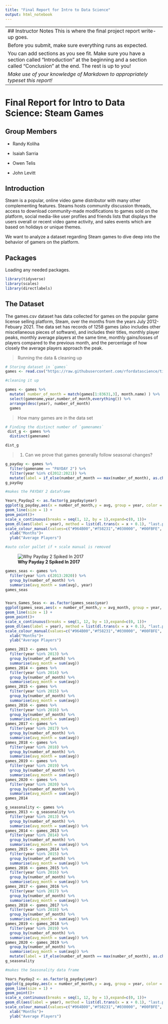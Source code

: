 ```yaml
---
title: "Final Report for Intro to Data Science"
output: html_notebook
---
```


-----------------------------------------------------------------------------------------------------------------------
## Instructor Notes
This is where the final project report write-up goes. 


Before you submit, make sure everything runs as expected.

You can add sections as you see fit. Make sure you have a section called "Introduction" at the beginning and a section called "Conclusion" at the end. The rest is up to you!

_Make use of your knowledge of Markdown to appropriately typeset this report!_
------------------------------------------------------------------------------------------------------------------------
# Final Report for Intro to Data Science: Steam Games

## Group Members

- Randy Koliha

- Isaiah Sarria

- Owen Telis

- John Levitt


## Introduction

Steam is a popular, online video game distributor with many other complementing features. Steams hosts community discussion threads, access to download community-made modifications to games sold on the platform, social media-like user profiles and friends lists that displays the users overall or recent video game activity, and sales events which are based on holidays or unique themes.

We want to analyze a dataset regarding Steam games to dive deep into the behavior of gamers on the platform.


## Packages

Loading any needed packages.

```r
library(tidyverse)
library(scales)
library(directlabels)
```

## The Dataset

The games.csv dataset has data collected for games on the popular game license selling platform, Steam, over the months from the years July 2012- Febuary 2021. The data set has records of 1258 games (also includes other miscellaneous pieces of software), and includes their titles, monthly player peaks, monthly average players at the same time, monthly gains/losses of players compared to the previous month, and the percentage of how closely the average players approach the peak.


>Running the data & cleaning up

```r
# Storing dataset in `games`
games <- read.csv("https://raw.githubusercontent.com/rfordatascience/tidytuesday/master/data/2021/2021-03-16/games.csv")

#cleaning it up

games <- games %>% 
  mutate( number_of_month = match(games[1:83631,3], month.name) ) %>% 
  select(gamename,year,number_of_month,everything()) %>% 
  arrange(desc(year), number_of_month)
  games
```
>How many games are in the data set

```r
# Finding the distinct number of `gamenames`
 dist_g <- games %>% 
  distinct(gamename)

dist_g
```

> 1. Can we prove that games generally follow seasonal changes?


```r
g_payday <- games %>% 
  filter(gamename == "PAYDAY 2") %>% 
  filter(year %in% c(2012:2021)) %>% 
  mutate(label = if_else(number_of_month == max(number_of_month), as.character(year), NA_character_))
g_payday

#makes the PAYDAY 2 dataframe 

Years_Payday2 <- as.factor(g_payday$year)
ggplot(g_payday,aes(x = number_of_month,y = avg, group = year, color = Years_Payday2)) +
geom_line(size = 1) +
geom_point()+ 
scale_x_continuous(breaks = seq(1, 12, by = 1),expand=c(0, 1))+ 
geom_dl(aes(label = year), method = list(dl.trans(x = x + 0.1), "last.points", cex = 1)) +
scale_colour_manual(values=c("#964B00","#f58231","#030000", "#00FBFE", "#3cb44b", "#FF0004", "#4363d8", "#911eb4", "#f032e6", "#a9a9a9" )) +
  xlab("Months")+
  ylab("Average Players")

#auto color pallet if + scale manual is removed
```

![**Why Payday 2 Spiked In 2017**](https://i.ibb.co/jfwmWjy/payday2pic.jpg)


```r
games_seas <- games %>% 
  filter(year %in% c(2013:2020)) %>% 
  group_by(number_of_month) %>% 
  summarise(avg_month = sum(avg), year)
games_seas


Years_Games_Seas <- as.factor(games_seas$year)
ggplot(games_seas,aes(x = number_of_month,y = avg_month, group = year, color = Years_Games_seas)) +
geom_line(size = 1) +
geom_point()+ 
scale_x_continuous(breaks = seq(1, 12, by = 1),expand=c(0, 1))+ 
geom_dl(aes(label = year), method = list(dl.trans(x = x + 0.1), "last.points", cex = 1)) +
scale_colour_manual(values=c("#964B00","#f58231","#030000", "#00FBFE", "#3cb44b", "#FF0004", "#4363d8", "#911eb4", "#f032e6", "#a9a9a9" )) +
  xlab("Months")+
  ylab("Average Players")

```

```r
games_2013 <- games %>% 
  filter(year %in% 2013) %>% 
  group_by(number_of_month) %>% 
  summarise(avg_month = sum(avg))
games_2014 <- games %>% 
  filter(year %in% 2014) %>% 
  group_by(number_of_month) %>% 
  summarise(avg_month = sum(avg))
games_2015 <- games %>% 
  filter(year %in% 2015) %>% 
  group_by(number_of_month) %>% 
  summarise(avg_month = sum(avg))
games_2016 <- games %>% 
  filter(year %in% 2016) %>% 
  group_by(number_of_month) %>% 
  summarise(avg_month = sum(avg))
games_2017 <- games %>% 
  filter(year %in% 2017) %>% 
  group_by(number_of_month) %>% 
  summarise(avg_month = sum(avg))
games_2018 <- games %>% 
  filter(year %in% 2018) %>% 
  group_by(number_of_month) %>% 
  summarise(avg_month = sum(avg))
games_2019 <- games %>% 
  filter(year %in% 2019) %>% 
  group_by(number_of_month) %>% 
  summarise(avg_month = sum(avg))
games_2020 <- games %>% 
  filter(year %in% 2020) %>% 
  group_by(number_of_month) %>% 
  summarise(avg_month = sum(avg))
games_2014
```

```r
g_seasonality <- games %>% 
games_2013 <- g_seasonality %>% 
  filter(year %in% 2013) %>% 
  group_by(number_of_month) %>% 
  summarise(avg_month = sum(avg)) %>% 
games_2014 <- games_2013 %>% 
  filter(year %in% 2014) %>% 
  group_by(number_of_month) %>% 
  summarise(avg_month = sum(avg)) %>% 
games_2015 <- games_2014 %>% 
  filter(year %in% 2015) %>% 
  group_by(number_of_month) %>% 
  summarise(avg_month = sum(avg)) %>% 
games_2016 <- games_2015 %>% 
  filter(year %in% 2016) %>% 
  group_by(number_of_month) %>% 
  summarise(avg_month = sum(avg)) %>% 
games_2017 <- games_2016 %>% 
  filter(year %in% 2017) %>% 
  group_by(number_of_month) %>% 
  summarise(avg_month = sum(avg)) %>% 
games_2018 <- games_2017 %>% 
  filter(year %in% 2018) %>% 
  group_by(number_of_month) %>% 
  summarise(avg_month = sum(avg)) %>% 
games_2019 <- games_2018 %>% 
  filter(year %in% 2019) %>% 
  group_by(number_of_month) %>% 
  summarise(avg_month = sum(avg)) %>% 
games_2020 <- games_2019 %>% 
  group_by(number_of_month) %>% 
  summarise(avg_month = sum(avg)) %>% 
  mutate(label = if_else(number_of_month == max(number_of_month), as.character(year), NA_character_))
g_seasonality

#makes the Seasonality data frame  

Years_Payday2 <- as.factor(g_payday$year)
ggplot(g_payday,aes(x = number_of_month,y = avg, group = year, color = Years_Payday2)) +
geom_line(size = 1) +
geom_point()+ 
scale_x_continuous(breaks = seq(1, 12, by = 1),expand=c(0, 1))+ 
geom_dl(aes(label = year), method = list(dl.trans(x = x + 0.1), "last.points", cex = 1)) +
scale_colour_manual(values=c("#964B00","#f58231","#030000", "#00FBFE", "#3cb44b", "#FF0004", "#4363d8", "#911eb4", "#f032e6", "#a9a9a9" )) +
  xlab("Months")+
  ylab("Average Players")
```









